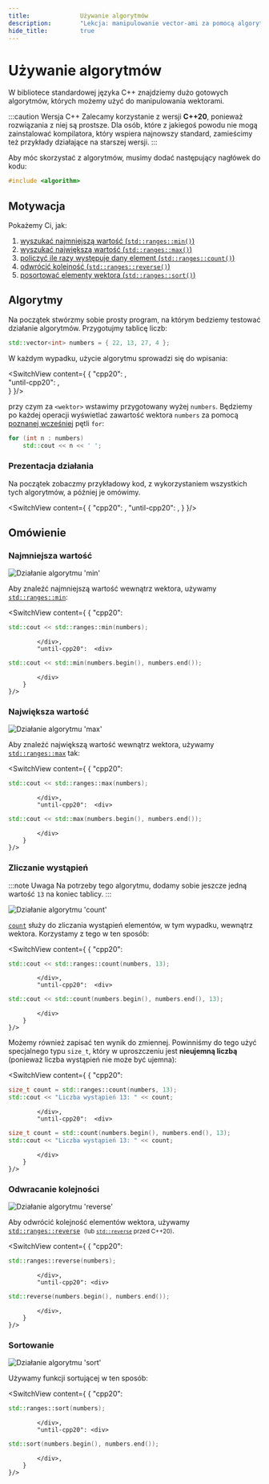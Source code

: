 ```yaml
---
title:				Używanie algorytmów
description: 		"Lekcja: manipulowanie vector-ami za pomocą algorytmów w języku C++"
hide_title:			true
---
```


<!-- Components -->

<!-- Presets -->

<!-- Codes -->


<NotFinished />

# Używanie algorytmów

W bibliotece standardowej języka C++ znajdziemy dużo gotowych algorytmów,
których możemy użyć do manipulowania wektorami.

:::caution Wersja C++
Zalecamy korzystanie z wersji **C++20**, ponieważ rozwiązania z niej są prostsze.
Dla osób, które z jakiegoś powodu nie mogą zainstalować kompilatora, który wspiera
najnowszy standard, zamieścimy też przykłady działające na starszej wersji.
:::

Aby móc skorzystać z algorytmów, musimy dodać następujący nagłówek do kodu:

```cpp
#include <algorithm>
```

## Motywacja

Pokażemy Ci, jak:

1. [wyszukać najmniejszą wartość (`std::ranges::min()`)](#najmniejsza-wartość)
2. [wyszukać największą wartość (`std::ranges::max()`)](#największa-wartość)
3. [policzyć ile razy występuje dany element (`std::ranges::count()`)](#zliczanie-wystąpień)
4. [odwrócić kolejność (`std::ranges::reverse()`)](#odwracanie-kolejności)
5. [posortować elementy wektora (`std::ranges::sort()`)](#sortowanie)

## Algorytmy

Na początek stwórzmy sobie prosty program, na którym bedziemy
testować działanie algorytmów. Przygotujmy tablicę liczb:

```cpp title="🔹 Tablica liczb"
std::vector<int> numbers = { 22, 13, 27, 4 };
```

W każdym wypadku, użycie algorytmu sprowadzi się do wpisania:

<SwitchView content={
		{
			"cpp20":		<AlgoIntroExampleCpp20 />,		
			"until-cpp20":	<AlgoIntroExampleUntilCpp20 />,		
		}
	}/>

przy czym za `<wektor>` wstawimy przygotowany wyżej `numbers`.
Będziemy po każdej operacji wyświetlać zawartość wektora `numbers`
za pomocą [poznanej wcześniej](../dynamic-arrays/#wyświetlanie-elementów) pętli `for`:

```cpp title="🔹 Wyświetlanie elementów tablicy"
for (int n : numbers)
	std::cout << n << ' ';
```

### Prezentacja działania

Na początek zobaczmy przykładowy kod, z wykorzystaniem wszystkich tych algorytmów,
a później je omówimy.

<SwitchView content={
		{
			"cpp20":		<AlgosOverviewCpp20 />,
			"until-cpp20":	<AlgosOverviewUntilCpp20 />,
		}
	}/>


## Omówienie


### Najmniejsza wartość

<Image center border maxheight="250px"
		src="/img/tutorials/course/basic/arrays/algo-min.gif"
		alt="Działanie algorytmu 'min'"
	/>
<br/>

Aby znaleźć najmniejszą wartość wewnątrz wektora, używamy [`std::ranges::min`](/docs/std/algo/ranges/min):

<SwitchView content={
		{
			"cpp20": <div>

```cpp
std::cout << std::ranges::min(numbers);
```

			</div>,
			"until-cpp20":	<div>

```cpp
std::cout << std::min(numbers.begin(), numbers.end());
```

			</div>		
		}
	}/>

### Największa wartość

<Image center border maxheight="250px"
		src="/img/tutorials/course/basic/arrays/algo-max.gif"
		alt="Działanie algorytmu 'max'"
	/>
<br/>

Aby znaleźć największą wartość wewnątrz wektora, używamy [`std::ranges::max`](/docs/std/algo/ranges/max) tak:

<SwitchView content={
		{
			"cpp20": <div>

```cpp
std::cout << std::ranges::max(numbers);
```

			</div>,
			"until-cpp20":	<div>

```cpp
std::cout << std::max(numbers.begin(), numbers.end());
```

			</div>		
		}
	}/>

### Zliczanie wystąpień

:::note Uwaga
Na potrzeby tego algorytmu, dodamy sobie jeszcze jedną wartość `13` na koniec tablicy.
:::

<Image center border maxheight="250px"
		src="/img/tutorials/course/basic/arrays/algo-count.gif"
		alt="Działanie algorytmu 'count'"
	/>
<br/>

[`count`](/docs/std/algo/ranges/count) służy do zliczania wystąpień elementów, w tym wypadku, wewnątrz wektora.
Korzystamy z tego w ten sposób:

<SwitchView content={
		{
			"cpp20": <div>

```cpp
std::cout << std::ranges::count(numbers, 13);
```
			
			</div>,
			"until-cpp20":	<div>

```cpp
std::cout << std::count(numbers.begin(), numbers.end(), 13);
```

			</div>		
		}
	}/>



Możemy również zapisać ten wynik do zmiennej. Powinniśmy do tego użyć specjalnego typu `size_t`, który
w uproszczeniu jest **nieujemną liczbą** (ponieważ liczba wystąpień nie może być ujemna):

<SwitchView content={
		{
			"cpp20": <div>

```cpp
size_t count = std::ranges::count(numbers, 13);
std::cout << "Liczba wystąpień 13: " << count;
```

			</div>,
			"until-cpp20":	<div>

```cpp
size_t count = std::count(numbers.begin(), numbers.end(), 13);
std::cout << "Liczba wystąpień 13: " << count;
```

			</div>		
		}
	}/>

### Odwracanie kolejności

<Image center border maxheight="250px"
		src="/img/tutorials/course/basic/arrays/algo-reverse.gif"
		alt="Działanie algorytmu 'reverse'"
	/>
<br/>

Aby odwrócić kolejność elementów wektora, używamy [`std::ranges::reverse`](/docs/std/algo/ranges/reverse/)
&nbsp;<small>(lub [`std::reverse`](/docs/std/algo/reverse/) przed C++20)</small>.

<SwitchView content={
		{
			"cpp20": <div>

```cpp
std::ranges::reverse(numbers);
```

			</div>,
			"until-cpp20": <div>

```cpp
std::reverse(numbers.begin(), numbers.end());
```

			</div>,
		}
	}/>

### Sortowanie

<Image center border maxheight="250px"
		src="/img/tutorials/course/basic/arrays/algo-sort.gif"
		alt="Działanie algorytmu 'sort'"
	/>
<br/>

Używamy funkcji sortującej w ten sposób:

<SwitchView content={
		{
			"cpp20": <div>

```cpp
std::ranges::sort(numbers);
```

			</div>,
			"until-cpp20": <div>

```cpp
std::sort(numbers.begin(), numbers.end());
```

			</div>,
		}
	}/>